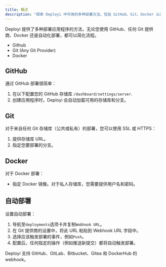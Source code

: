 ```yaml
---
title: 概述
description: "探索 Deployi 中可用的多种部署方法，包括 GitHub、Git、Docker 以及通过 webhook 的自动化部署。"
---
```


Deployi 提供了多种部署应用程序的方法，无论您使用 GitHub、任何 Git 提供商、Docker 还是自动化部署，都可以简化流程。

- Github
- Git (Any Git Provider)
- Docker

## GitHub

通过 GitHub 部署很简单：

1. 在以下配置您的 GitHub 存储库 `/dashboard/settings/server`.
2. 创建应用程序时，Deployi 会自动加载可用的存储库和分支。

## Git

对于来自任何 Git 存储库（公共或私有）的部署，您可以使用 SSL 或 HTTPS：

1. 提供存储库 URL。
2. 指定您要部署的分支。

## Docker

对于 Docker 部署：

- 指定 Docker 镜像。对于私人存储库，您需要提供用户名和密码。

## 自动部署

设置自动部署：

1. 导航至`deployments`选项卡并复制`Webhook URL`。
2. 在 Git 提供商的设置中，将此 URL 粘贴到 Webhook URL 字段中。
3. 选择应该触发部署的事件，例如`Push`。
4. 配置后，任何指定的操作（例如推送新提交）都将自动触发部署。

Deployi 支持 GitHub、GitLab、Bitbucket、Gitea 和 DockerHub 的 webhook。

